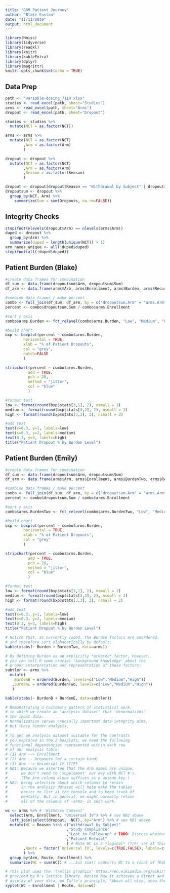 ---
title: "GBM Patient Journey"
author: "Blake Easton"
date: "11/11/2019"
output: html_document
---

```{r setup, include=FALSE}
library(Hmisc)
library(tidyverse)
library(readxl)
library(knitr)
library(kableExtra)
library(dplyr)
library(magrittr)
knitr::opts_chunk$set(echo = TRUE)
```

## Data Prep

```{r data-prep}
path <- "variable-dosing_7119.xlsx"
studies <- read_excel(path, sheet="Studies")
arms <- read_excel(path, sheet="Arms")
dropout <- read_excel(path, sheet="Dropout")

studies <- studies %>%
  mutate(NCT = as.factor(NCT))

arms <- arms %>%
  mutate(NCT = as.factor(NCT)
        ,Arm = as.factor(Arm)
        )

dropout <- dropout %>%
  mutate(NCT = as.factor(NCT)
        ,Arm = as.factor(Arm)
        ,Reason = as.factor(Reason)
        )

dropout <- dropout[dropout$Reason == "Withdrawal by Subject" | dropout$Reason == "Patient Refusal" | dropout$Reason == "Study Compliance" | dropout$Reason == "Protocol Violation",]
dropoutsum <- dropout %>%
  group_by(NCT, Arm) %>%
    summarize(Sum = sum(Dropouts, na.rm=FALSE))
```

## Integrity Checks
```{r integrity-checks}
stopifnot(nlevels(dropout$Arm) == nlevels(arms$Arm))
duped <- dropout %>%
  group_by(Arm) %>%
  summarize(duped = length(unique(NCT)) > 1)
arm_names_unique <- all(!duped$duped)
stopifnot(all(!duped$duped))
```

## Patient Burden (Blake)

```{r patient-burden, fig.height=5, fig.cap="Burden is based on the combination of these factors: % Serious Adverse Events, % Non Serious Adverse Events, use of IV, use of radiation, & use of surgery."}
#create data frames for combination
df_sum <- data.frame(dropoutsum$Arm, dropoutsum$Sum)
df_arm <- data.frame(arms$Arm, arms$Enrollment, arms$Burden, arms$Recurrent)

#combine data frames / make percent
combo <- full_join(df_sum, df_arm, by = c("dropoutsum.Arm" = "arms.Arm" ))
percent <- combo$dropoutsum.Sum / combo$arms.Enrollment

#sort y axis
combo$arms.Burden <- fct_relevel(combo$arms.Burden, "Low", "Medium", "High")

#build chart
bxp <- boxplot(percent ~ combo$arms.Burden, 
        horizontal = TRUE,
        xlab = "% of Patient Dropouts",
        col = "grey",
        notch=FALSE
        )

stripchart(percent ~ combo$arms.Burden, 
          add = TRUE,
          pch = 20,
          method = "jitter",
          col = "blue"
          )

#format text
low <- format(round(bxp$stats[3,1], 2), nsmall = 2)
medium <- format(round(bxp$stats[3,2], 2), nsmall = 2)
high <- format(round(bxp$stats[3,3], 2), nsmall = 2)

#add text
text(x=0.3, y=1, labels=low)
text(x=0.3, y=2, labels=medium)
text(0.3, y=3, labels=high)
title("Patient Dropout % by Burden Level")

```
## Patient Burden (Emily)

```{r patient-burden-emily, fig.height=5, fig.cap="**TODO**"}
#create data frames for combination
df_sum <- data.frame(dropoutsum$Arm, dropoutsum$Sum)
df_arm <- data.frame(arms$Arm, arms$Enrollment, arms$BurdenTwo, arms$Recurrent)

#combine data frames / make percent
combo <- full_join(df_sum, df_arm, by = c("dropoutsum.Arm" = "arms.Arm" ))
percent <- combo$dropoutsum.Sum / combo$arms.Enrollment

#sort y axis
combo$arms.BurdenTwo <- fct_relevel(combo$arms.BurdenTwo, "Low", "Medium", "High")

#build chart
bxp <- boxplot(percent ~ combo$arms.Burden, 
        horizontal = TRUE,
        xlab = "% of Patient Dropouts",
        col = "grey"
        )

stripchart(percent ~ combo$arms.Burden, 
          add = TRUE,
          pch = 20,
          method = "jitter",
          col = "blue"
          )

#format text
low <- format(round(bxp$stats[3,1], 2), nsmall = 2)
medium <- format(round(bxp$stats[3,2], 2), nsmall = 2)
high <- format(round(bxp$stats[3,3], 2), nsmall = 2)

#add text
text(x=0.3, y=1, labels=low)
text(x=0.3, y=2, labels=medium)
text(0.3, y=3, labels=high)
title("Patient Dropout % by Burden Level")

```

```{r crosstab-alpha}
# Notice that, as currently coded, the Burden factors are unordered,
# and therefore sort alphabetically by default:
kable(xtabs(~ Burden + BurdenTwo, data=arms))
```

```{r crosstab-ordered}
# By defining Burden as an explicitly *ordered* factor, however,
# you can tell R some crucial 'background knowledge' about the
# proper interpretation and representation of these factors:
subtler <- arms %>%
  mutate(
    BurdenB = ordered(Burden, levels=c("Low","Medium","High"))
   ,BurdenE = ordered(BurdenTwo, levels=c("Low","Medium","High"))
   )

kable(xtabs(~ BurdenB + BurdenE, data=subtler))
```

<!--
This is just a trivial addition by DCN, to check whether we've
got the CRLF-vs-CR issue sorted out. Also, it demonstrates the
syntax for a comment outside of a code chunk.
-->

```{r IV-2, fig.height=5, fig.cap="TODO: Caption this figure."}
# Demonstrating a customary pattern of statistical work,
# in which we create an 'analysis dataset' that 'denormalizes'
# the input data.
# Normalization serves crucially important data-integrity aims,
# but these hinder analysis.
#
# To get an analysis dataset suitable for the contrasts
# you explored in the 2 boxplots, we need the following
# functional dependencies represented within each row
# of our analysis table:
# (1) Arm --> Enrollment
# (2) Arm -- Dropouts (of a certain kind)
# (3) Arm --> Universal IV (T/F)
# NB1: Because we asserted that the Arm names are unique,
#      we don't need to 'supplement' our key with NCT #'s.
#      (The Arm column alone suffices as a unique key.)
# NB2: Being selective about which columns to retain
#      in the analysis dataset will help make the tables
#      easier to list at the console and to keep track of
#      mentally. But in general, we might normally retain
#      all of the columns of -arms- in such work.

wc <- arms %>% # 'Withdrew Consent'
  select(Arm, Enrollment, "Universal IV") %>% # see NB2 above
  left_join(select(dropout, -NCT), by="Arm") %>% # see NB1 above
  mutate(WC = Reason %in% c("Withdrawal by Subject"
                           ,"Study Compliance"
                           ,"Lost to Follow-up" # TODO: Discuss whether to include this.
                           ,"Patient Refusal"
                           ) # Note WC is a *logical* (T/F) var at this point...
        ,Route = factor(`Universal IV`, levels=c(TRUE,FALSE), labels=c("IV", "PO"))
        ) %>%
  group_by(Arm, Route, Enrollment) %>%
  summarize(WC = sum(WC)) # ...but sum() converts WC to a count of TRUE's.

# This plot uses the 'trellis graphics' https://en.wikipedia.org/wiki/Small_multiple
# provided by R's lattice library. Notice how it achieves a direct and transparent
# display of your data, on Tufte's principle, "Above all else, show the data."
xyplot(WC ~ Enrollment | Route, data=wc)
```
